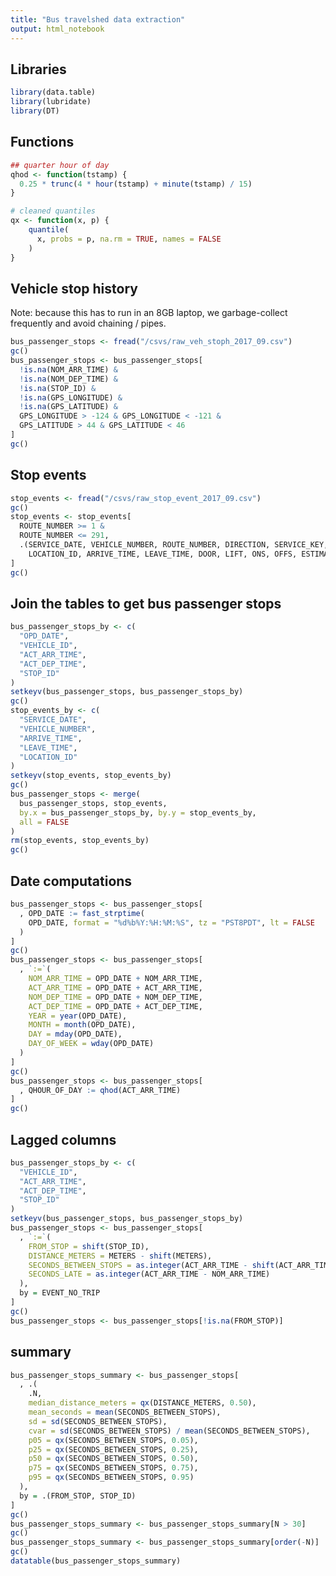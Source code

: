 ```yaml
---
title: "Bus travelshed data extraction"
output: html_notebook
---
```


## Libraries
```r
library(data.table)
library(lubridate)
library(DT)

```

## Functions
```r
## quarter hour of day
qhod <- function(tstamp) {
  0.25 * trunc(4 * hour(tstamp) + minute(tstamp) / 15)
}

# cleaned quantiles
qx <- function(x, p) {
    quantile(
      x, probs = p, na.rm = TRUE, names = FALSE
    )
}

```

## Vehicle stop history
Note: because this has to run in an 8GB laptop, we garbage-collect frequently
and avoid chaining / pipes.
```r
bus_passenger_stops <- fread("/csvs/raw_veh_stoph_2017_09.csv")
gc()
bus_passenger_stops <- bus_passenger_stops[
  !is.na(NOM_ARR_TIME) &
  !is.na(NOM_DEP_TIME) &
  !is.na(STOP_ID) &
  !is.na(GPS_LONGITUDE) &
  !is.na(GPS_LATITUDE) &
  GPS_LONGITUDE > -124 & GPS_LONGITUDE < -121 &
  GPS_LATITUDE > 44 & GPS_LATITUDE < 46
]
gc()

```

## Stop events
```r
stop_events <- fread("/csvs/raw_stop_event_2017_09.csv")
gc()
stop_events <- stop_events[
  ROUTE_NUMBER >= 1 &
  ROUTE_NUMBER <= 291,
  .(SERVICE_DATE, VEHICLE_NUMBER, ROUTE_NUMBER, DIRECTION, SERVICE_KEY, DWELL,
    LOCATION_ID, ARRIVE_TIME, LEAVE_TIME, DOOR, LIFT, ONS, OFFS, ESTIMATED_LOAD)
]
gc()

```

## Join the tables to get bus passenger stops
```r
bus_passenger_stops_by <- c(
  "OPD_DATE",
  "VEHICLE_ID",
  "ACT_ARR_TIME",
  "ACT_DEP_TIME",
  "STOP_ID"
)
setkeyv(bus_passenger_stops, bus_passenger_stops_by)
gc()
stop_events_by <- c(
  "SERVICE_DATE",
  "VEHICLE_NUMBER",
  "ARRIVE_TIME",
  "LEAVE_TIME",
  "LOCATION_ID"
)
setkeyv(stop_events, stop_events_by)
gc()
bus_passenger_stops <- merge(
  bus_passenger_stops, stop_events,
  by.x = bus_passenger_stops_by, by.y = stop_events_by,
  all = FALSE
)
rm(stop_events, stop_events_by)
gc()

```

## Date computations
```r
bus_passenger_stops <- bus_passenger_stops[
  , OPD_DATE := fast_strptime(
    OPD_DATE, format = "%d%b%Y:%H:%M:%S", tz = "PST8PDT", lt = FALSE
  )
]
gc()
bus_passenger_stops <- bus_passenger_stops[
  , `:=`(
    NOM_ARR_TIME = OPD_DATE + NOM_ARR_TIME,
    ACT_ARR_TIME = OPD_DATE + ACT_ARR_TIME,
    NOM_DEP_TIME = OPD_DATE + NOM_DEP_TIME,
    ACT_DEP_TIME = OPD_DATE + ACT_DEP_TIME,
    YEAR = year(OPD_DATE),
    MONTH = month(OPD_DATE),
    DAY = mday(OPD_DATE),
    DAY_OF_WEEK = wday(OPD_DATE)
  )
]
gc()
bus_passenger_stops <- bus_passenger_stops[
  , QHOUR_OF_DAY := qhod(ACT_ARR_TIME)
]
gc()

```

## Lagged columns
```r
bus_passenger_stops_by <- c(
  "VEHICLE_ID",
  "ACT_ARR_TIME",
  "ACT_DEP_TIME",
  "STOP_ID"
)
setkeyv(bus_passenger_stops, bus_passenger_stops_by)
bus_passenger_stops <- bus_passenger_stops[
  , `:=`(
    FROM_STOP = shift(STOP_ID),
    DISTANCE_METERS = METERS - shift(METERS),
    SECONDS_BETWEEN_STOPS = as.integer(ACT_ARR_TIME - shift(ACT_ARR_TIME)),
    SECONDS_LATE = as.integer(ACT_ARR_TIME - NOM_ARR_TIME)
  ),
  by = EVENT_NO_TRIP
]
gc()
bus_passenger_stops <- bus_passenger_stops[!is.na(FROM_STOP)]

```
## summary
```r
bus_passenger_stops_summary <- bus_passenger_stops[
  , .(
    .N,
    median_distance_meters = qx(DISTANCE_METERS, 0.50),
    mean_seconds = mean(SECONDS_BETWEEN_STOPS),
    sd = sd(SECONDS_BETWEEN_STOPS),
    cvar = sd(SECONDS_BETWEEN_STOPS) / mean(SECONDS_BETWEEN_STOPS),
    p05 = qx(SECONDS_BETWEEN_STOPS, 0.05),
    p25 = qx(SECONDS_BETWEEN_STOPS, 0.25),
    p50 = qx(SECONDS_BETWEEN_STOPS, 0.50),
    p75 = qx(SECONDS_BETWEEN_STOPS, 0.75),
    p95 = qx(SECONDS_BETWEEN_STOPS, 0.95)
  ),
  by = .(FROM_STOP, STOP_ID)
]
gc()
bus_passenger_stops_summary <- bus_passenger_stops_summary[N > 30]
gc()
bus_passenger_stops_summary <- bus_passenger_stops_summary[order(-N)]
gc()
datatable(bus_passenger_stops_summary)
```

